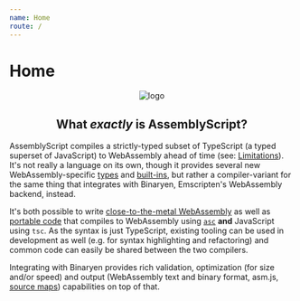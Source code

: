 ```yaml
---
name: Home
route: /
---
```



# Home

<p align="center">
  <img src={logo} width={120} height={120} alt="logo"/>
</p>
<h2 align="center">What <em>exactly</em> is AssemblyScript?</h2>

AssemblyScript compiles a strictly-typed subset of TypeScript (a typed superset of JavaScript) to WebAssembly ahead of time (see: [Limitations](./Limitations)). It's not really a language on its own, though it provides several new WebAssembly-specific [types](./Types) and [built-ins](./Built-in-functions), but rather a compiler-variant for the same thing that integrates with Binaryen, Emscripten's WebAssembly backend, instead.

It's both possible to write [close-to-the-metal WebAssembly](./WebAssembly-to-TypeScript-Cheat-Sheet) as well as [portable code](./Writing-portable-code) that compiles to WebAssembly using [`asc`](./Using-the-CLI) **and** JavaScript using `tsc`. As the syntax is just TypeScript, existing tooling can be used in development as well (e.g. for syntax highlighting and refactoring) and common code can easily be shared between the two compilers.

Integrating with Binaryen provides rich validation, optimization (for size and/or speed) and output (WebAssembly text and binary format, asm.js, [source maps](./Debugging#using-source-maps)) capabilities on top of that.
